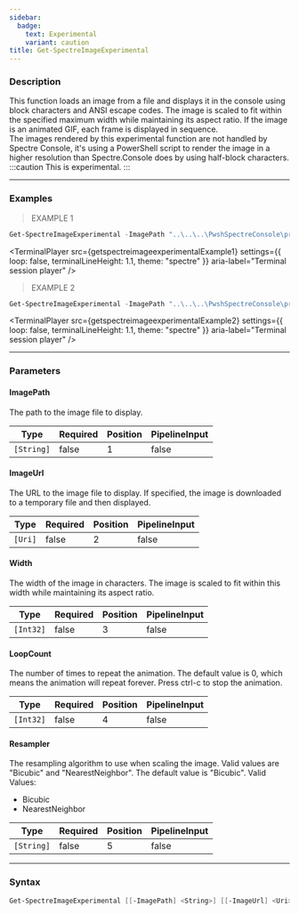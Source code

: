 ```yaml
---
sidebar:
  badge:
    text: Experimental
    variant: caution
title: Get-SpectreImageExperimental
---
```





### Description

This function loads an image from a file and displays it in the console using block characters and ANSI escape codes. The image is scaled to fit within the specified maximum width while maintaining its aspect ratio. If the image is an animated GIF, each frame is displayed in sequence.  
The images rendered by this experimental function are not handled by Spectre Console, it's using a PowerShell script to render the image in a higher resolution than Spectre.Console does by using half-block characters.
:::caution
This is experimental.
:::

---

### Examples
> EXAMPLE 1

```powershell
Get-SpectreImageExperimental -ImagePath "..\..\..\PwshSpectreConsole\private\images\harveyspecter.gif" -LoopCount 4 -Width 82
```
<TerminalPlayer
    src={getspectreimageexperimentalExample1}
    settings={{
        loop: false,
        terminalLineHeight: 1.1,
        theme: "spectre"
    }}
    aria-label="Terminal session player"
/>
> EXAMPLE 2

```powershell
Get-SpectreImageExperimental -ImagePath "..\..\..\PwshSpectreConsole\private\images\smiley.png" -Width 80
```
<TerminalPlayer
    src={getspectreimageexperimentalExample2}
    settings={{
        loop: false,
        terminalLineHeight: 1.1,
        theme: "spectre"
    }}
    aria-label="Terminal session player"
/>

---

### Parameters
#### **ImagePath**
The path to the image file to display.

|Type      |Required|Position|PipelineInput|
|----------|--------|--------|-------------|
|`[String]`|false   |1       |false        |

#### **ImageUrl**
The URL to the image file to display. If specified, the image is downloaded to a temporary file and then displayed.

|Type   |Required|Position|PipelineInput|
|-------|--------|--------|-------------|
|`[Uri]`|false   |2       |false        |

#### **Width**
The width of the image in characters. The image is scaled to fit within this width while maintaining its aspect ratio.

|Type     |Required|Position|PipelineInput|
|---------|--------|--------|-------------|
|`[Int32]`|false   |3       |false        |

#### **LoopCount**
The number of times to repeat the animation. The default value is 0, which means the animation will repeat forever. Press ctrl-c to stop the animation.

|Type     |Required|Position|PipelineInput|
|---------|--------|--------|-------------|
|`[Int32]`|false   |4       |false        |

#### **Resampler**
The resampling algorithm to use when scaling the image. Valid values are "Bicubic" and "NearestNeighbor". The default value is "Bicubic".
Valid Values:

* Bicubic
* NearestNeighbor

|Type      |Required|Position|PipelineInput|
|----------|--------|--------|-------------|
|`[String]`|false   |5       |false        |

---

### Syntax
```powershell
Get-SpectreImageExperimental [[-ImagePath] <String>] [[-ImageUrl] <Uri>] [[-Width] <Int32>] [[-LoopCount] <Int32>] [[-Resampler] <String>] [<CommonParameters>]
```
